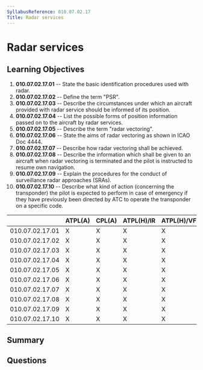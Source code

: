 ```yaml
---
SyllabusReference: 010.07.02.17
Title: Radar services
---
```


# Radar services

## Learning Objectives

1. **010.07.02.17.01** -- State the basic identification procedures used with
   radar.
2. **010.07.02.17.02** -- Define the term "PSR".
3. **010.07.02.17.03** -- Describe the circumstances under which an aircraft
   provided with radar service should be informed of its position.
4. **010.07.02.17.04** -- List the possible forms of position information passed
   on to the aircraft by radar services.
5. **010.07.02.17.05** -- Describe the term "radar vectoring".
6. **010.07.02.17.06** -- State the aims of radar vectoring as shown in ICAO
   Doc 4444.
7. **010.07.02.17.07** -- Describe how radar vectoring shall be achieved.
8. **010.07.02.17.08** -- Describe the information which shall be given to an
   aircraft when radar vectoring is terminated and the pilot is instructed to
   resume own navigation.
9. **010.07.02.17.09** -- Explain the procedures for the conduct of surveillance
   radar approaches (SRAs).
10. **010.07.02.17.10** -- Describe what kind of action (concerning the
    transponder) the pilot is expected to perform in case of emergency if they
    have previously been directed by ATC to operate the transponder on a
    specific code.

|                 | ATPL(A) | CPL(A) | ATPL(H)/IR | ATPL(H)/VFR | CPL(H) | IR  | CBIR(A) |
| --------------- | ------- | ------ | ---------- | ----------- | ------ | --- | ------- |
| 010.07.02.17.01 | X       | X      | X          | X           | X      | X   | X       |
| 010.07.02.17.02 | X       | X      | X          | X           | X      | X   | X       |
| 010.07.02.17.03 | X       | X      | X          | X           | X      | X   | X       |
| 010.07.02.17.04 | X       | X      | X          | X           | X      | X   | X       |
| 010.07.02.17.05 | X       | X      | X          | X           | X      | X   | X       |
| 010.07.02.17.06 | X       | X      | X          | X           | X      | X   | X       |
| 010.07.02.17.07 | X       | X      | X          | X           | X      | X   | X       |
| 010.07.02.17.08 | X       | X      | X          | X           | X      | X   | X       |
| 010.07.02.17.09 | X       | X      | X          | X           | X      | X   | X       |
| 010.07.02.17.10 | X       | X      | X          | X           | X      | X   | X       |

## Summary

## Questions
